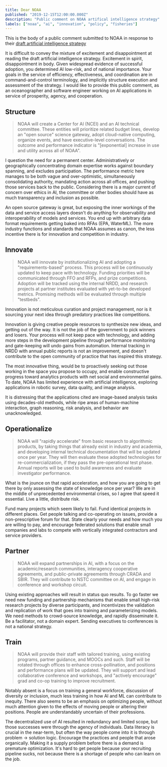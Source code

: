 ```yaml
---
title: Dear NOAA
published: "2019-12-15T12:00:00.000Z"
description: "Public comment on NOAA artifical intelligence strategy"
labels: ["noaa", "ai", "innovation", "policy", "fisheries"]
---
```


This is the body of a public comment submitted to NOAA in response to their [draft artificial intelligence strategy](https://nrc.noaa.gov/Portals/0/Draft%20NOAA%20AI%20Strategy_v1-6.1_11.13.2019_update.pdf?ver=2019-11-14-111103-647)

It is difficult to convey the mixture of excitement and disappointment at reading the draft artificial intelligence strategy. Excitement in spirit, disappointment in body. Given widespread evidence of successful adoption, you determined AI low-risk, and of national importance. Your goals in the service of efficiency, effectiveness, and coordination are in command-and-control terminology, and implicitly structure execution and assessment of the strategy. I would like to provide this public comment, as an oceanographer and software engineer working on AI applications in service of prosperity, agency, and cooperation.

## Structure

> NOAA will create a Center for AI (NCEI) and an AI technical committee. These entities will prioritize related budget lines, develop an "open source" science gateway, adopt cloud-native computing, organize events, and have executive-level conversations. The outcome and performance indicator is "[exponential] increase in use and utility across all of NOAA".

I question the need for a permanent center. Administratively or geographically concentrating domain expertise works against boundary spanning, and excludes participation. The performance metric here manages to be both vague and over-optimistic, simultaneously consolidating authority, mandating action across all offices, and pushing those services back to the public. Considering there is a major current of concern over ethics in AI, the committee or other bodies should have as much transparency and inclusion as possible.

An open source gateway is great, but exposing the inner workings of the data and service access layers doesn't do anything for observability and interoperability of models and services. You end up with arbitrary data format requirements getting baked into RFAs (EPA, WaterML). The more industry functions and standards that NOAA assumes as canon, the less incentive there is for innovation and competition in industry.

## Innovate

> NOAA will innovate by institutionalizing AI and adopting a "requirements-based" process. This process will be continuously updated to keep pace with technology. Funding priorities will be communicated through FFO and RFPs, and prize competitions. Adoption will be tracked using the internal NRDD, and research projects at partner institutes evaluated with yet-to-be developed metrics. Promising methods will be evaluated through multiple "testbeds".

Innovation is not meticulous curation and project management, nor is it sourcing your next idea through predatory practices like competitions. 

Innovation is giving creative people resources to synthesize new ideas, and getting out of the way. It is not the job of the government to pick winners and losers. Your process will not keep pace with technology, and adding more steps in the development pipeline through performance monitoring and gate-keeping will undo gains from automation. Internal tracking in NRDD with annual public reports is not an improvement, and doesn't contribute to the open community of practice that has inspired this strategy.

The most innovative thing, would be to proactively seeking out those working in the space you propose to occupy, and enable constructive progress toward analytics products with net social and environmental gains. To date, NOAA has limited experience with artificial intelligence, exploring applications in robotic survey, data quality, and image analysis.
 
It is distressing that the applications cited are image-based analysis tasks using decades-old methods, while ripe areas of human-machine interaction, graph reasoning, risk analysis, and behavior are unacknowledged.

## Operationalize

> NOAA will "rapidly accelerate" from basic research to algorithmic products, by taking things that already exist in industry and academia, and developing internal technical documentation that will be updated once per year. They will then evaluate these adopted technologies for re-commercialization, if they pass the pre-operational test phase. Annual reports will be used to build awareness and evaluate investigator performance.

What is the jounce on that rapid acceleration, and how you are going to get there by only assessing the state of knowledge once per year? We are in the middle of unprecedented environmental crises, so I agree that speed it essential. Live a little, distribute risk. 

Fund many projects which seem likely to fail. Fund identical projects in different places. Get people talking and co-operating on issues, provide a non-prescriptive forum for that. State clearly your needs and how much you are willing to pay, and encourage federated solutions that enable small companies and labs to compete with vertically integrated contractors and service providers.

## Partner

> NOAA will expand partnerships in AI, with a focus on the academic/research communities, interagency cooperative agreements, and public-private agreements through CRADA and SBIR. They will contribute to NSTC committee on AI, and engage in conference and workshop circuit.

Using existing approaches will result in status quo results. To go faster we need new funding and partnership mechanisms that enable small high-risk research projects by diverse participants, and incentivizes the validation and replication of work that goes into training and parameterizing models. We need methods to crowd-source knowledge, and rapidly disseminate it. Be a facilitator, not a domain expert. Sending executives to conferences is not a national strategy.

## Train

> NOAA will provide their staff with tailored training, using existing programs, partner guidance, and MOOCs and such. Staff will be rotated through offices to enhance cross-pollination, and positions and performance plans will be updated. They will support and lead collaborative conference and workshops, and "actively encourage" grad and co-op training to improve recruitment.

Notably absent is a focus on training a general workforce, discussion of diversity or inclusion, much less training in how AI and ML can contribute to inequity. There also seems to be an emphasis on optimizing people, without much attention given to the effects of moving people or altering their positions. People are understandably uncertain of their professions.

The decentralized use of AI resulted in redundancy and limited scope, but those successes were through the agency of individuals. Data literacy is crucial in the near-term, but often the way people come into it is through problem -> solution logic. Encourage the practices and people that arose organically. Making it a supply problem before there is a demand is premature optimization. It's hard to get people because your recruiting pipeline sucks, not because there is a shortage of people who can learn on the job.
